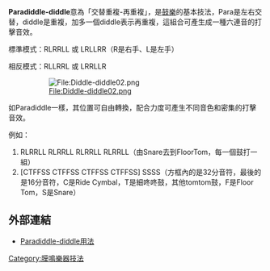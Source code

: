 {{Expert|time=2011-03-16}}
'''Paradiddle-diddle'''意為「交替重複-再重複」，是[[鼓樂|鼓樂]]的基本技法，Para是左右交替，diddle是重複，加多一個diddle表示再重複，這組合可產生成一種六連音的打擊音效。

標準模式：RLRRLL 或 LRLLRR（R是右手、L是左手）
: 
相反模式：RLLRRL 或 LRRLLR
: [[File:Diddle-diddle02.png|File:Diddle-diddle02.png]]


如Paradiddle一樣，其位置可自由轉換，配合力度可產生不同音色和密集的打擊音效。

例如：
# RLRRLL RLRRLL RLRRLL RLRRLL（由Snare去到FloorTom，每一個鼓打一組）
# [CTFFSS CTFFSS CTFFSS CTFFSS] SSSS（方框內的是32分音符，最後的是16分音符，C是Ride Cymbal，T是細咚咚鼓，其他tomtom鼓，F是Floor Tom，S是Snare）

==外部連結==
* [http://www.youtube.com/watch?v=ZjLR4vb2rhU Paradiddle-diddle用法] {{Wayback|url=http://www.youtube.com/watch?v=ZjLR4vb2rhU |date=20200307213540 }}

[[Category:膜鳴樂器技法|Category:膜鳴樂器技法]]